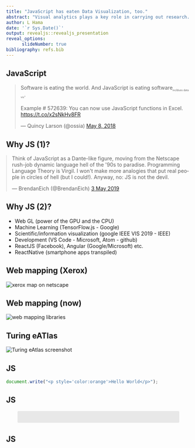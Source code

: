 ```yaml
---
title: "JavaScript has eaten Data Visualization, too."
abstract: "Visual analytics plays a key role in carrying out research. At Leeds Institute for Data Analytics I find myself writing JavaScript (React) directly than going through R or Python to visualize data-sets I work with. Data Visualization is an essential if not the end product of data analytics. I have been writing React code for three years. Prior to that it was Java, Python and Objective C mostly for Android and iOS. My current project is an eAtlas web application for the Alan Turing Institute, which is written in React to visualize geospatial data-sets. It is based on a framework I have been working on which relies on R and React."
author: L Hama
date: '`r Sys.Date()`'
output: revealjs::revealjs_presentation
reveal_options:
      slideNumber: true
bibliography: refs.bib
---
```


## JavaScript
<blockquote class="twitter-tweet"><p lang="en" dir="ltr">Software is eating the world. And JavaScript is eating software<sub style="font-size:0.5em">incldues data vis</sub>. <br><br>Example # 572639: You can now use JavaScript functions in Excel. <a href="https://t.co/x2sNkHv8FR">https://t.co/x2sNkHv8FR</a></p>&mdash; Quincy Larson (@ossia) <a href="https://twitter.com/ossia/status/993856509632303105?ref_src=twsrc%5Etfw">May 8, 2018</a></blockquote> <script async src="https://platform.twitter.com/widgets.js" charset="utf-8"></script> 

## Why JS (1)?

<blockquote style="margin:auto" class="twitter-tweet" data-lang="en-gb"><p lang="en" dir="ltr">Think of JavaScript as a Dante-like figure, moving from the Netscape rush-job dynamic language hell of the &#39;90s to paradise. Programming Language Theory is Virgil. I won&#39;t make more analogies that put real people in circles of hell (but I could!). Anyway, no: JS is not the devil.</p>&mdash; BrendanEich (@BrendanEich) <a href="https://twitter.com/BrendanEich/status/1124292439358025728?ref_src=twsrc%5Etfw">3 May 2019</a></blockquote> <script async src="https://platform.twitter.com/widgets.js" charset="utf-8"></script> 


## Why JS (2)?
- Web GL (power of the GPU and the CPU)
- Machine Learning (TensorFlow.js - Google)
- Scientific/information visualization (google IEEE VIS 2019 - IEEE)
- Development (VS Code - Microsoft, Atom - github)
- ReactJS (Facebook), Angular (Google/Microsoft) etc.
- ReactNative (smartphone apps transpiled)

## Web mapping (Xerox)
<img style="max-height:640px" src="http://www.nic.funet.fi/index/FUNET/history/internet/en/xeroxmap.jpg" alt="xerox map on netscape"/>

## Web mapping (now)
<img style="max-height:640px" src="https://i.stack.imgur.com/JBs6V.png" alt="web mapping libraries" />

## Turing eATlas
<img style="max-height:640px" src="https://user-images.githubusercontent.com/408568/66118004-44646f80-e5cd-11e9-98fa-c319c9b42bf3.png" alt="Turing eAtlas screenshot" />

## JS
```js
document.write("<p style='color:orange'>Hello World</p>");
```

## JS 
<p class="box"></p>


## JS 
<style>
.box {
    border-radius: 3px;
    position: relative;  /*  <--- */
    font-style: italic;
    text-align: center;
    padding: 1rem 1.2rem;
    width: 80%;  /* create space for the quotes */
    color: #4a4a4a;
    margin: 1rem auto 2rem;
    color: #4a4a4a;
    background: #E8E8E8;
}
/* -- create the quotation marks -- */
.box:before,
.box:after{
    font-family: FontAwesome;
    position: absolute;
    /* -- inside the relative position of blockquote -- */
    top: 13px;
    color: #E8E8E8;
    font-size: 34px;
}
.box:before{
    content: "\f10d";
    margin-right: 13px;
    right: 100%;
}
.box:after{
    content: "\f10e";
    margin-left: 13px;
    left: 100%;  
}
</style>


